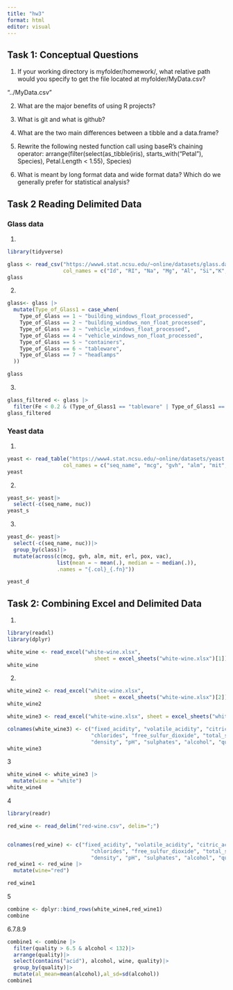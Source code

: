 ```yaml
---
title: "hw3"
format: html
editor: visual
---
```


## Task 1: Conceptual Questions

1.  If your working directory is myfolder/homework/, what relative path would you specify to get the file located at myfolder/MyData.csv?

"../MyData.csv"

2.  What are the major benefits of using R projects?

3.  What is git and what is github?

4.  What are the two main differences between a tibble and a data.frame?

5.  Rewrite the following nested function call using baseR’s chaining operator: arrange(filter(select(as_tibble(iris), starts_with("Petal"), Species), Petal.Length \< 1.55), Species)

6.  What is meant by long format data and wide format data? Which do we generally prefer for statistical analysis?

## Task 2 Reading Delimited Data
### Glass data
1.  

```r
library(tidyverse)
```

```r
glass <- read_csv("https://www4.stat.ncsu.edu/~online/datasets/glass.data",
                  col_names = c("Id", "RI", "Na", "Mg", "Al", "Si","K","Ca","Ba","Fe","Type_of_Glass"))
glass
```

2.  

```r
glass<- glass |>
  mutate(Type_of_Glass1 = case_when(
    Type_of_Glass == 1 ~ "building_windows_float_processed",
    Type_of_Glass == 2 ~ "building_windows_non_float_processed",
    Type_of_Glass == 3 ~ "vehicle_windows_float_processed",
    Type_of_Glass == 4 ~ "vehicle_windows_non_float_processed",
    Type_of_Glass == 5 ~ "containers",
    Type_of_Glass == 6 ~ "tableware",
    Type_of_Glass == 7 ~ "headlamps"
  ))

glass
```

3.  

```r
glass_filtered <- glass |>
  filter(Fe < 0.2 & (Type_of_Glass1 == "tableware" | Type_of_Glass1 == "headlamps"))
glass_filtered
```
### Yeast data
1.
```r
yeast <- read_table("https://www4.stat.ncsu.edu/~online/datasets/yeast.data",
                  col_names = c("seq_name", "mcg", "gvh", "alm", "mit", "erl","pox","vac","nuc","class"))
yeast
```
2.
```r
yeast_s<- yeast|>
  select(-c(seq_name, nuc))
yeast_s
```
3.
```r
yeast_d<- yeast|>
  select(-c(seq_name, nuc))|>
  group_by(class)|>
  mutate(across(c(mcg, gvh, alm, mit, erl, pox, vac), 
                list(mean = ~ mean(.), median = ~ median(.)),
                .names = "{.col}_{.fn}"))

yeast_d
```

## Task 2: Combining Excel and Delimited Data
 1. 
```r
library(readxl)
library(dplyr)
```

```r
white_wine <- read_excel("white-wine.xlsx", 
                            sheet = excel_sheets("white-wine.xlsx")[1])
white_wine
```

2. 
```r
white_wine2 <- read_excel("white-wine.xlsx", 
                            sheet = excel_sheets("white-wine.xlsx")[2])
white_wine2
```
```r
white_wine3 <- read_excel("white-wine.xlsx", sheet = excel_sheets("white-wine.xlsx")[1])

colnames(white_wine3) <- c("fixed_acidity", "volatile_acidity", "citric_acid", "residual_sugar", 
                           "chlorides", "free_sulfur_dioxide", "total_sulfur_dioxide", 
                           "density", "pH", "sulphates", "alcohol", "quality")
white_wine3
```
3
```r
white_wine4 <- white_wine3 |>
  mutate(wine = "white")
white_wine4
```

4
```r
library(readr)

red_wine <- read_delim("red-wine.csv", delim=";")


colnames(red_wine) <- c("fixed_acidity", "volatile_acidity", "citric_acid", "residual_sugar", 
                           "chlorides", "free_sulfur_dioxide", "total_sulfur_dioxide", 
                           "density", "pH", "sulphates", "alcohol", "quality")
red_wine1 <- red_wine |>
  mutate(wine="red")

red_wine1
```

5
```r
combine <- dplyr::bind_rows(white_wine4,red_wine1)
combine
```

6.7.8.9

```r
combine1 <- combine |>
  filter(quality > 6.5 & alcohol < 132)|>
  arrange(quality)|>
  select(contains("acid"), alcohol, wine, quality)|>
  group_by(quality)|>
  mutate(al_mean=mean(alcohol),al_sd=sd(alcohol))
combine1
```


